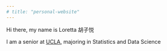 ```yaml
---
# title: "personal-website"
---
```


Hi there, my name is Loretta 胡子悦

I am a senior at [UCLA](https://www.ucla.edu/), majoring in Statistics and Data Science
